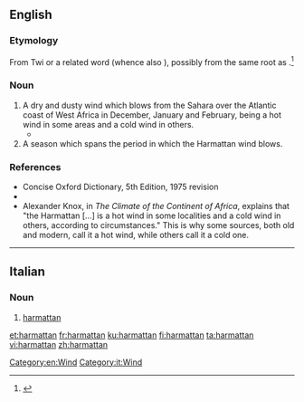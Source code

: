==English==
{{wikipedia}}
===Etymology===
From Twi {{etyl|ak|en}} {{m|ak|haramata}} or a related word (whence also {{cog|es|harmatán}}), possibly from the same {{etyl|ar|-}} root as {{m|en|haram}}.<ref>{{R:Dictionary.com}}</ref>

===Noun===
{{en-noun}}

# A dry and dusty wind which blows from the Sahara over the Atlantic coast of West Africa in December, January and February, being a hot wind in some areas and a cold wind in others.
#* {{quote-book|title={{w|Things Fall Apart}}|author={{w|Chinua Achebe}}|page=1|year=1959|passage=That was many years ago, twenty years or more, and during this time Okonkwo's fame had grown like a bush-fire in the '''harmattan'''.}}
# A season which spans the period in which the Harmattan wind blows.

===References===
* Concise Oxford Dictionary, 5th Edition, 1975 revision
* {{R:OneLook}}
* Alexander Knox, in ''The Climate of the Continent of Africa'',<!--quoted by Emory Ross, ''The Climate of Liberia and its effect on man'', in the 1919 ''Geographical Review''--> explains that "the Harmattan [...] is a hot wind in some localities and a cold wind in others, according to circumstances." This is why some sources, both old and modern, call it a hot wind, while others call it a cold one.<!--see talk page for such references-->
<references/>

[[Category:en:Wind]]

----

==Italian==

===Noun===
{{head|it|noun|g=m|invariable}}

# [[#English|harmattan]]

[[Category:it:Wind]]

[[et:harmattan]]
[[fr:harmattan]]
[[ku:harmattan]]
[[fi:harmattan]]
[[ta:harmattan]]
[[vi:harmattan]]
[[zh:harmattan]]